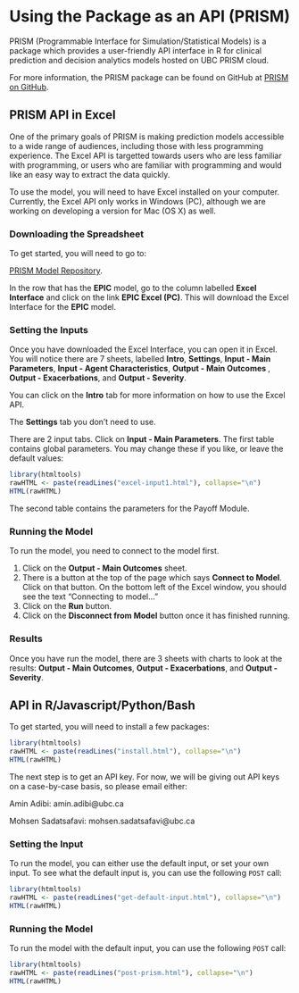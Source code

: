 
# Using the Package as an API (PRISM)

PRISM (Programmable Interface for Simulation/Statistical Models) is a package which provides a user-friendly API interface in R for clinical prediction and decision analytics models hosted on UBC PRISM cloud.

For more information, the PRISM package can be found on GitHub at [PRISM on  GitHub](https://github.com/resplab/prism).

## PRISM API in Excel {#api-in-excel}

One of the primary goals of PRISM is making prediction models accessible to a wide range of audiences, including those with less programming experience. The Excel API is targetted towards users who are less familiar with programming, or users who are familiar with programming and would like an easy way to extract the data quickly. 

To use the model, you will need to have Excel installed on your computer. Currently, the Excel API only works in Windows (PC), although we are working on developing a version for Mac (OS X) as well.

### Downloading the Spreadsheet {-}

To get started, you will need to go to: 

[PRISM Model Repository](http://resp.core.ubc.ca/ipress/prism). 

In the row that has the **EPIC** model, go to the column labelled **Excel Interface** and click on the link **EPIC Excel (PC)**. This will download the Excel Interface for the **EPIC** model. 

### Setting the Inputs {-}

Once you have downloaded the Excel Interface, you can open it in Excel. You will notice there are 7 sheets, labelled **Intro**, **Settings**, **Input - Main Parameters**, **Input - Agent Characteristics**, **Output - Main Outcomes **, **Output - Exacerbations**, and **Output - Severity**. 

You can click on the **Intro** tab for more information on how to use the Excel API.

The **Settings** tab you don't need to use.

There are 2 input tabs. Click on **Input - Main Parameters**. The first table contains global parameters. You may change these if you like, or leave the default values: 

```r
library(htmltools)
rawHTML <- paste(readLines("excel-input1.html"), collapse="\n")
HTML(rawHTML)
```

The second table contains the parameters for the Payoff Module. 

### Running the Model {-}

To run the model, you need to connect to the model first. 

1. Click on the **Output - Main Outcomes** sheet. 
2. There is a button at the top of the page which says **Connect to Model**. Click on that button. On the bottom left of the Excel window, you should see the text "Connecting to model..."
3. Click on the **Run** button.
4. Click on the **Disconnect from Model** button once it has finished running.

### Results {-}

Once you have run the model, there are 3 sheets with charts to look at the results: **Output - Main Outcomes**, **Output - Exacerbations**, and **Output - Severity**. 

## API in R/Javascript/Python/Bash

To get started, you will need to install a few packages:

```r
library(htmltools)
rawHTML <- paste(readLines("install.html"), collapse="\n")
HTML(rawHTML)
```

The next step is to get an API key. For now, we will be giving out API keys on a case-by-case basis, so please email either:

Amin Adibi: amin.adibi@ubc.ca 

Mohsen Sadatsafavi: mohsen.sadatsafavi@ubc.ca

### Setting the Input {-}

To run the model, you can either use the default input, or set your own input. To see what the default input is, you can use the following `POST` call:

```r
library(htmltools)
rawHTML <- paste(readLines("get-default-input.html"), collapse="\n")
HTML(rawHTML)
```


### Running the Model {-}

To run the model with the default input, you can use the following `POST` call:

```r
library(htmltools)
rawHTML <- paste(readLines("post-prism.html"), collapse="\n")
HTML(rawHTML)
```


